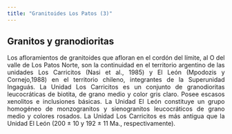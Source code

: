 ```yaml
---
title: "Granitoides Los Patos (3)"
---
```


<div style="text-align: justify">

## Granitos y granodioritas

Los afloramientos de granitoides que afloran en el cordón del límite, al O del valle de Los Patos Norte, son la continuidad en el territorio argentino de las unidades Los Carricitos (Nasi et al., 1985) y El León (Mpodozis y Cornejo,1988) en el territorio chileno, integrantes de la Superunidad Ingaguás. La Unidad Los Carricitos es un conjunto de granodioritas leucocráticas de biotita, de grano medio y color gris claro. Posee escasos xenolitos e inclusiones básicas. La Unidad El León constituye un grupo homogéneo de monzogranitos y sienogranitos leucocráticos de grano medio y colores rosados. La Unidad Los Carricitos es más antigua que la Unidad El León (200 ± 10 y 192 ± 11 Ma., respectivamente).


<div/>

